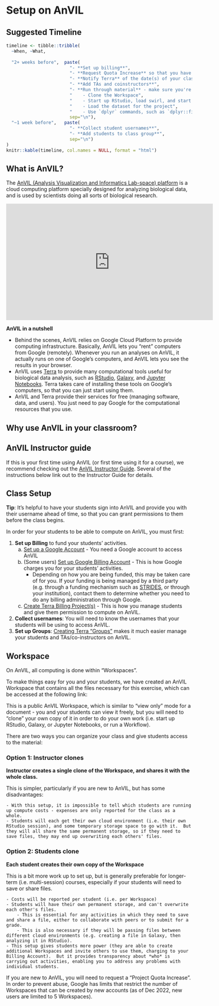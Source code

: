 # Setup on AnVIL

## Suggested Timeline


```r
timeline <- tibble::tribble(
  ~When, ~What,
  
  "2+ weeks before",  paste(
                        "- **Set up billing**",
                        "- **Request Quota Increase** so that you have permission to create enough Workspaces for your whole class",
                        "- **Notify Terra** of the date(s) of your class, so they can ensure AnVIL is not down for maintenance.",
                        "- **Add TAs and coinstructors**",
                        "- **Run through material** - make sure you're able to",
                        "    - Clone the Workspace",
                        "    - Start up RStudio, load swirl, and start the first lesson",
                        "    - Load the dataset for the project",
                        "    - Use `dplyr` commands, such as `dplyr::filter()`",
                        sep="\n"),
  "~1 week before",   paste(
                        "- **Collect student usernames**",
                        "- **Add students to class group**",
                        sep="\n")
)
knitr::kable(timeline, col.names = NULL, format = "html")
```

## What is AnVIL?

The [AnVIL (Analysis Visualization and Informatics Lab-space) platform](https://anvilproject.org/) is a cloud computing platform specially designed for analyzing biological data, and is used by scientists doing all sorts of biological research.

<iframe width="560" height="315" src="https://www.youtube.com/embed/7qvQ8DZHC9w" title="YouTube video player" frameborder="0" allow="accelerometer; autoplay; clipboard-write; encrypted-media; gyroscope; picture-in-picture" allowfullscreen></iframe>

:::{.notice}
**AnVIL in a nutshell**

- Behind the scenes, AnVIL relies on Google Cloud Platform to provide computing infrastructure.  Basically, AnVIL lets you "rent" computers from Google (remotely).  Whenever you run an analyses on AnVIL, it actually runs on one of Google's computers, and AnVIL lets you see the results in your browser.
- AnVIL uses [Terra](https://anvil.terra.bio/) to provide many computational tools useful for biological data analysis, such as [RStudio](https://www.rstudio.com/products/rstudio/), [Galaxy](https://usegalaxy.org/), and [Jupyter Notebooks](https://jupyter.org/).  Terra takes care of installing these tools on Google's computers, so that you can just start using them.
- AnVIL and Terra provide their services for free (managing software, data, and users).  You just need to pay Google for the computational resources that you use.
:::

## Why use AnVIL in your classroom?

## AnVIL Instructor guide

If this is your first time using AnVIL (or first time using it for a course), we recommend checking out the [AnVIL Instructor Guide](https://jhudatascience.org/AnVIL_Book_Instructor_Guide).  Several of the instructions below link out to the Instructor Guide for details.


## Class Setup

:::{.notice}
**Tip**:  It's helpful to have your students sign into AnVIL and provide you with their username ahead of time, so that you can grant permissions to them before the class begins.
:::

In order for your students to be able to compute on AnVIL, you must first:

1. **Set up Billing** to fund your students' activities.
    a. [Set up a Google Account](https://jhudatascience.org/AnVIL_Book_Instructor_Guide/creating-an-instructor-account.html) - You need a Google account to access AnVIL
    b. (Some users) [Set up Google Billing Account]() - This is how Google charges you for your students' activities.
        - Depending on how you are being funded, this may be taken care of for you. If your funding is being managed by a third party (e.g. through a funding mechanism such as [STRIDES](https://datascience.nih.gov/strides), or through your institution), contact them to determine whether you need to do any billing administration through Google.
    c. [Create Terra Billing Project(s)]() - This is how you manage students and give them permission to compute on AnVIL.
3. **Collect usernames**:  You will need to know the usernames that your students will be using to access AnVIL.
4. **Set up Groups**: [Creating Terra "Groups"]() makes it much easier manage your students and TAs/co-instructors on AnVIL.


## Workspace

On AnVIL, all computing is done within "Workspaces".

To make things easy for you and your students, we have created an AnVIL Workspace that contains all the files necessary for this exercise, which can be accessed at the following link:



This is a public AnVIL Workspace, which is similar to "view only" mode for a document - you and your students can view it freely, but you will need to "clone" your own copy of it in order to do your own work (i.e. start up RStudio, Galaxy, or Jupyter Notebooks, or run a Workflow).

There are two ways you can organize your class and give students access to the material:

### Option 1: Instructor clones

**Instructor creates a single clone of the Workspace, and shares it with the whole class.**

This is simpler, particularly if you are new to AnVIL, but has some disadvantages:

    - With this setup, it is impossible to tell which students are running up compute costs - expenses are only reported for the class as a whole.
    - Students will each get their own cloud environment (i.e. their own RStudio session), and some temporary storage space to go with it.  But they will all share the same permanent storage, so if they need to save files, they may end up overwriting each others' files.

### Option 2: Students clone

**Each student creates their own copy of the Workspace**

This is a bit more work up to set up, but is generally preferable for longer-term (i.e. multi-session) courses, especially if your students will need to save or share files.

    - Costs will be reported per student (i.e. per Workspace)
    - Students will have their own permanent storage, and can't overwrite each other's files.
        - This is essential for any activities in which they need to save and share a file, either to collaborate with peers or to submit for a grade.
        - This is also necessary if they will be passing files between different cloud environments (e.g. creating a file in Galaxy, then analyzing it in RStudio).
    - This setup gives students more power (they are able to create additional Workspaces and invite others to use them, charging to your Billing Account).  But it provides transparency about *who* is carrying out activities, enabling you to address any problems with individual students.
    
:::{.warning}

If you are new to AnVIL, you will need to request a "Project Quota Increase".  In order to prevent abuse, Google has limits that restrict the number of Workspaces that can be created by new accounts (as of Dec 2022, new users are limited to 5 Workspaces).

:::
